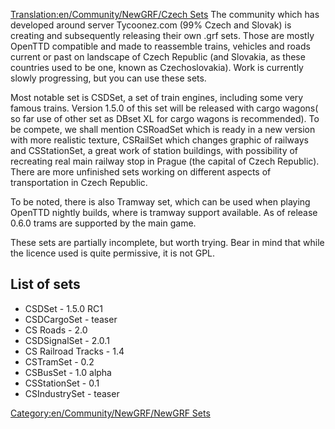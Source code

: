 [[Translation:en/Community/NewGRF/Czech Sets]]
{{en/Community/NewGRF/Infobox NewGRF|setname= CSDSet, CSRoadSet, CSDSignalSet,CSTramSet, CSBusSet, CSStationSet, CSIndustrySet
|screenshot= 
|artist= Darkwalker, Greyfur, Marek, MiJ, Pedro_Zawislak, Peva(Hydrolog), Pnaky, Přebral and other contributors
|coder= Laura, Minime, Pedro_Zawislak, ufoun and other contributors 
|focus= en/Addons Complete renewal to fit one country (train, carriages, roads, signals, railway graphics, tramways (working with nightly only), buses, stations, industry graphic renewal.
|homepage=ttd.tycoonez.com/?id=16 (english)
|homepagename= Tycoonez.com:munity >> TTD >> Our work
|copyright= copyrighted
}}
The community which has developed around server Tycoonez.com (99% Czech and Slovak) is creating and subsequently releasing their own .grf sets. Those are mostly OpenTTD compatible and made to reassemble trains, vehicles and roads current or past on landscape of Czech Republic (and Slovakia, as these countries used to be one, known as Czechoslovakia). Work is currently slowly progressing, but you can use these sets.

Most notable set is CSDSet, a set of train engines, including some very famous trains. Version 1.5.0 of this set will be released with cargo wagons( so far use of other set as DBset XL for cargo wagons is recommended). To be compete, we shall mention CSRoadSet which is ready in a new version with more realistic texture, CSRailSet which changes graphic of railways and CSStationSet, a great work of station buildings, with possibility of recreating real main railway stop in Prague (the capital of Czech Republic). There are more unfinished sets working on different aspects of transportation in Czech Republic.

To be noted, there is also Tramway set, which can be used when playing OpenTTD nightly builds, where is tramway support available. As of release 0.6.0 trams are supported by the main game.

These sets are partially incomplete, but worth trying. Bear in mind that while the licence used is quite permissive, it is not GPL.

== List of sets ==
*CSDSet - 1.5.0 RC1
*CSDCargoSet - teaser
*CS Roads - 2.0
*CSDSignalSet - 2.0.1
*CS Railroad Tracks - 1.4
*CSTramSet - 0.2
*CSBusSet - 1.0 alpha
*CSStationSet - 0.1
*CSIndustrySet - teaser

[[Category:en/Community/NewGRF/NewGRF Sets]]